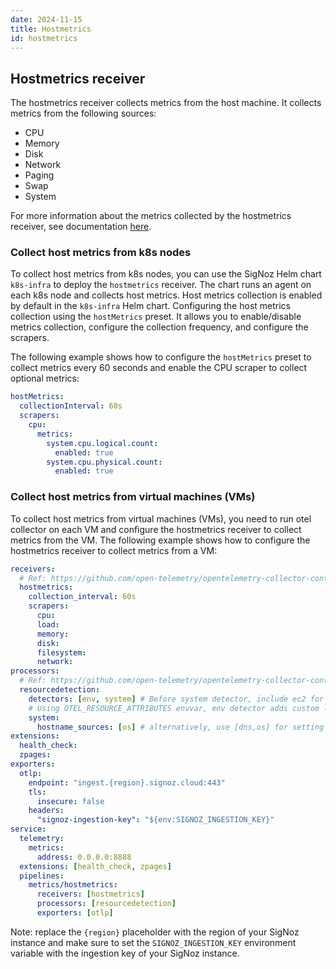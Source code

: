```yaml
---
date: 2024-11-15
title: Hostmetrics
id: hostmetrics
---
```


## Hostmetrics receiver

The hostmetrics receiver collects metrics from the host machine. It collects metrics from the following sources:

- CPU
- Memory
- Disk
- Network
- Paging
- Swap
- System

For more information about the metrics collected by the hostmetrics receiver, see documentation [here](https://github.com/open-telemetry/opentelemetry-collector-contrib/tree/main/receiver/hostmetricsreceiver/README.md).

### Collect host metrics from k8s nodes

To collect host metrics from k8s nodes, you can use the SigNoz Helm chart `k8s-infra` to deploy the `hostmetrics` receiver. The chart runs an agent on each k8s node and collects host metrics. Host metrics collection is enabled by default in the `k8s-infra` Helm chart. Configuring the host metrics collection using the `hostMetrics` preset. It allows you to enable/disable metrics collection, configure the collection frequency, and configure the scrapers.

The following example shows how to configure the `hostMetrics` preset to collect metrics every 60 seconds and enable the CPU scraper to collect optional metrics:

```yaml
hostMetrics:
  collectionInterval: 60s
  scrapers:
    cpu:
      metrics:
        system.cpu.logical.count:
          enabled: true
        system.cpu.physical.count:
          enabled: true
```

### Collect host metrics from virtual machines (VMs)

To collect host metrics from virtual machines (VMs), you need to run otel collector on each VM and configure the hostmetrics receiver to collect metrics from the VM. The following example shows how to configure the hostmetrics receiver to collect metrics from a VM:

```yaml
receivers:
  # Ref: https://github.com/open-telemetry/opentelemetry-collector-contrib/blob/main/receiver/hostmetricsreceiver/README.md
  hostmetrics:
    collection_interval: 60s
    scrapers:
      cpu:
      load:
      memory:
      disk:
      filesystem:
      network:
processors:
  # Ref: https://github.com/open-telemetry/opentelemetry-collector-contrib/blob/main/processor/resourcedetectionprocessor/README.md
  resourcedetection:
    detectors: [env, system] # Before system detector, include ec2 for AWS, gcp for GCP and azure for Azure.
    # Using OTEL_RESOURCE_ATTRIBUTES envvar, env detector adds custom labels.
    system:
      hostname_sources: [os] # alternatively, use [dns,os] for setting FQDN as host.name and os as fallback
extensions:
  health_check:
  zpages:
exporters:
  otlp:
    endpoint: "ingest.{region}.signoz.cloud:443"
    tls:
      insecure: false
    headers:
      "signoz-ingestion-key": "${env:SIGNOZ_INGESTION_KEY}"
service:
  telemetry:
    metrics:
      address: 0.0.0.0:8888
  extensions: [health_check, zpages]
  pipelines:
    metrics/hostmetrics:
      receivers: [hostmetrics]
      processors: [resourcedetection]
      exporters: [otlp]
```

Note: replace the `{region}` placeholder with the region of your SigNoz instance and make sure to set the `SIGNOZ_INGESTION_KEY` environment variable with the ingestion key of your SigNoz instance.